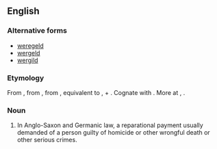 ==English==
{{wikipedia}}

===Alternative forms===
* [[weregeld]]
* [[wergeld]]
* [[wergild]]

===Etymology===
From {{etyl|enm}} {{term|wergeld|lang=enm}}, from {{etyl|ang}} {{term|wergeld||compensation for a man killed|lang=ang}}, from {{proto|Germanic|werageldaz|weregild|lang=en}}, equivalent to {{etyl|ang|-}} {{term|wer||man|lang=ang}}, + {{term|geld||payment|lang=ang}}. Cognate with {{etyl|de|-}} {{term|Wergeld||weregild|lang=de}}. More at {{l|en|wer}}, {{l|en|yield}}.

===Noun===
{{en-noun}}

# {{context|Anglo-Saxon}} In Anglo-Saxon and Germanic law, a reparational payment usually demanded of a person guilty of homicide or other wrongful death or other serious crimes.